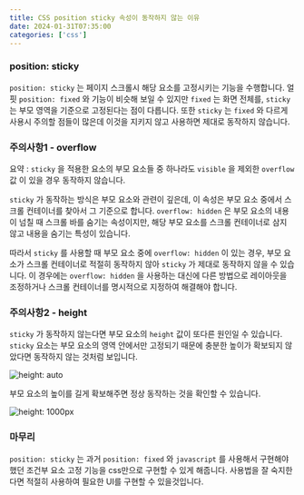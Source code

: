 ```yaml
---
title: CSS position sticky 속성이 동작하지 않는 이유
date: 2024-01-31T07:35:00
categories: ['css']
---
```


### position: sticky

`position: sticky` 는 페이지 스크롤시 해당 요소를 고정시키는 기능을 수행합니다.
얼핏 `position: fixed` 와 기능이 비슷해 보일 수 있지만 `fixed` 는 화면 전체를, `sticky` 는 부모 영역을 기준으로 고정된다는 점이 다릅니다.
또한 `sticky` 는 `fixed` 와 다르게 사용시 주의할 점들이 많은데 이것을 지키지 않고 사용하면 제대로 동작하지 않습니다.

### 주의사항1 - overflow

요약 : `sticky` 을 적용한 요소의 부모 요소들 중 하나라도 `visible` 을 제외한 `overflow` 값 이 있을 경우 동작하지 않습니다.

`sticky` 가 동작하는 방식은 부모 요소와 관련이 깊은데, 이 속성은 부모 요소 중에서 스크롤 컨테이너를 찾아서 그 기준으로 합니다.
`overflow: hidden` 은 부모 요소의 내용이 넘칠 때 스크롤 바를 숨기는 속성이지만, 해당 부모 요소를 스크롤 컨테이너로 삼지 않고 내용을 숨기는 특성이 있습니다.

따라서 `sticky` 를 사용할 때 부모 요소 중에 `overflow: hidden` 이 있는 경우, 부모 요소가 스크롤 컨테이너로 적절히 동작하지 않아 `sticky` 가 제대로 동작하지 않을 수 있습니다. 이 경우에는 `overflow: hidden` 을 사용하는 대신에 다른 방법으로 레이아웃을 조정하거나 스크롤 컨테이너를 명시적으로 지정하여 해결해야 합니다.

### 주의사항2 - height

`sticky` 가 동작하지 않는다면 부모 요소의 `height` 값이 또다른 원인일 수 있습니다.
`sticky` 요소는 부모 요소의 영역 안에서만 고정되기 때문에 충분한 높이가 확보되지 않았다면 동작하지 않는 것처럼 보입니다.

![height: auto](2.gif)

부모 요소의 높이를 길게 확보해주면 정상 동작하는 것을 확인할 수 있습니다.

![height: 1000px](1.gif)

### 마무리

`position: sticky` 는 과거 `position: fixed` 와 `javascript` 를 사용해서 구현해야 했던 조건부 요소 고정 기능을 css만으로 구현할 수 있게 해줍니다.
사용법을 잘 숙지한다면 적절히 사용하여 필요한 UI를 구현할 수 있을것입니다.
